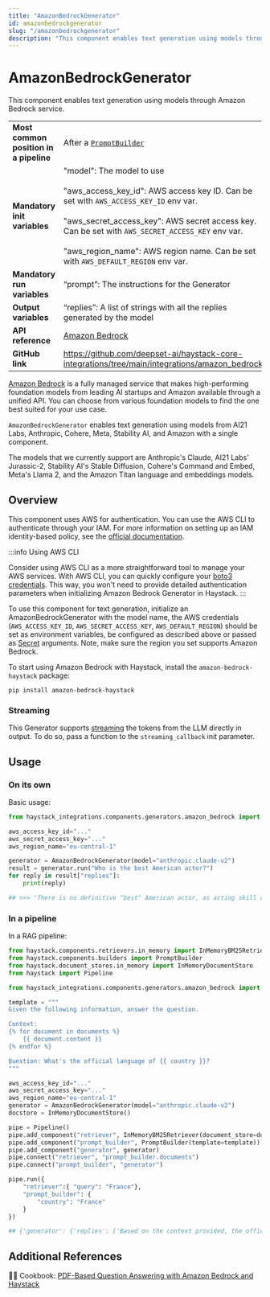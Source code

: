 ```yaml
---
title: "AmazonBedrockGenerator"
id: amazonbedrockgenerator
slug: "/amazonbedrockgenerator"
description: "This component enables text generation using models through Amazon Bedrock service."
---
```


# AmazonBedrockGenerator

This component enables text generation using models through Amazon Bedrock service.

|  |  |
| --- | --- |
| **Most common position in a pipeline** | After a [`PromptBuilder`](/docs/pipeline-components/builders/promptbuilder.mdx) |
| **Mandatory init variables** | "model": The model to use  <br /> <br />"aws_access_key_id": AWS access key ID. Can be set with `AWS_ACCESS_KEY_ID` env var.  <br /> <br />"aws_secret_access_key": AWS secret access key. Can be set with `AWS_SECRET_ACCESS_KEY` env var.  <br /> <br />"aws_region_name": AWS region name. Can be set with `AWS_DEFAULT_REGION` env var. |
| **Mandatory run variables** | “prompt”: The instructions for the Generator |
| **Output variables** | “replies”: A list of strings with all the replies generated by the model |
| **API reference** | [Amazon Bedrock](/reference/integrations-amazon-bedrock) |
| **GitHub link** | https://github.com/deepset-ai/haystack-core-integrations/tree/main/integrations/amazon_bedrock |

[Amazon Bedrock](https://docs.aws.amazon.com/bedrock/latest/userguide/what-is-bedrock.html) is a fully managed service that makes high-performing foundation models from leading AI startups and Amazon available through a unified API. You can choose from various foundation models to find the one best suited for your use case.

`AmazonBedrockGenerator` enables text generation using models from AI21 Labs, Anthropic, Cohere, Meta, Stability AI, and Amazon with a single component.

The models that we currently support are Anthropic's Claude, AI21 Labs' Jurassic-2, Stability AI's Stable Diffusion, Cohere's Command and Embed, Meta's Llama 2, and the Amazon Titan language and embeddings models.

## Overview

This component uses AWS for authentication. You can use the AWS CLI to authenticate through your IAM. For more information on setting up an IAM identity-based policy, see the [official documentation](https://docs.aws.amazon.com/bedrock/latest/userguide/security_iam_id-based-policy-examples.html).

:::info
Using AWS CLI

Consider using AWS CLI as a more straightforward tool to manage your AWS services. With AWS CLI, you can quickly configure your [boto3 credentials](https://boto3.amazonaws.com/v1/documentation/api/latest/guide/credentials.html). This way, you won't need to provide detailed authentication parameters when initializing Amazon Bedrock Generator in Haystack.
:::

To use this component for text generation, initialize an AmazonBedrockGenerator with the model name, the AWS credentials (`AWS_ACCESS_KEY_ID`, `AWS_SECRET_ACCESS_KEY`, `AWS_DEFAULT_REGION`) should be set as environment variables, be configured as described above or passed as [Secret](https://docs.haystack.deepset.ai/v2.0/docs/secret-management) arguments. Note, make sure the region you set supports Amazon Bedrock.

To start using Amazon Bedrock with Haystack, install the `amazon-bedrock-haystack` package:

```shell
pip install amazon-bedrock-haystack
```

### Streaming

This Generator supports [streaming](guides-to-generators/choosing-the-right-generator.mdx#streaming-support) the tokens from the LLM directly in output. To do so, pass a function to the `streaming_callback` init parameter.

## Usage

### On its own

Basic usage:

```python
from haystack_integrations.components.generators.amazon_bedrock import AmazonBedrockGenerator

aws_access_key_id="..."
aws_secret_access_key="..."
aws_region_name="eu-central-1"

generator = AmazonBedrockGenerator(model="anthropic.claude-v2")
result = generator.run("Who is the best American actor?")
for reply in result["replies"]:
    print(reply)

## >>> 'There is no definitive "best" American actor, as acting skill and talent a# re subjective. However, some of the most acclaimed and influential American act# ors include Tom Hanks, Daniel Day-Lewis, Denzel Washington, Meryl Streep, Rober# t De Niro, Al Pacino, Marlon Brando, Jack Nicholson, Leonardo DiCaprio and John# ny Depp. Choosing a single "best" actor comes down to personal preference.'
```

### In a pipeline

In a RAG pipeline:

```python
from haystack.components.retrievers.in_memory import InMemoryBM25Retriever
from haystack.components.builders import PromptBuilder
from haystack.document_stores.in_memory import InMemoryDocumentStore
from haystack import Pipeline

from haystack_integrations.components.generators.amazon_bedrock import AmazonBedrockGenerator

template = """
Given the following information, answer the question.

Context:
{% for document in documents %}
    {{ document.content }}
{% endfor %}

Question: What's the official language of {{ country }}?
"""

aws_access_key_id="..."
aws_secret_access_key="..."
aws_region_name="eu-central-1"
generator = AmazonBedrockGenerator(model="anthropic.claude-v2")
docstore = InMemoryDocumentStore()

pipe = Pipeline()
pipe.add_component("retriever", InMemoryBM25Retriever(document_store=docstore))
pipe.add_component("prompt_builder", PromptBuilder(template=template))
pipe.add_component("generator", generator)
pipe.connect("retriever", "prompt_builder.documents")
pipe.connect("prompt_builder", "generator")

pipe.run({
    "retriever":{ "query": "France"},
    "prompt_builder": {
        "country": "France"
    }
})

## {'generator': {'replies': ['Based on the context provided, the official language of France is French.']}}
```

## Additional References

:cook: Cookbook: [PDF-Based Question Answering with Amazon Bedrock and Haystack](https://haystack.deepset.ai/cookbook/amazon_bedrock_for_documentation_qa)
